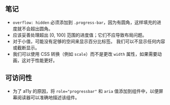 ## 笔记

* `overflow: hidden` 必须添加到 `.progress-bar`，因为有圆角，这样填充的进度就不会超出圆角。
* 应该妥善处理超出 \[0, 100] 范围的进度值；它们不应导致布局问题。
* 对于小值，可能没有足够的空间来显示百分比标签。 我们可以不显示任何内容或截断显示。
* 我们可以使用 CSS 转换（例如 `scale`）而不是更改 `width` 属性，如果需要动画，这对于性能更好。

## 可访问性

* 为了 a11y 的原因，将 `role="progressbar"` 和 `aria` 值添加到组件中，以便屏幕阅读器可以准确地描述该组件。
